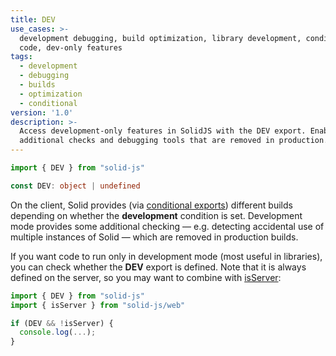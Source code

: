 ```yaml
---
title: DEV
use_cases: >-
  development debugging, build optimization, library development, conditional
  code, dev-only features
tags:
  - development
  - debugging
  - builds
  - optimization
  - conditional
version: '1.0'
description: >-
  Access development-only features in SolidJS with the DEV export. Enable
  additional checks and debugging tools that are removed in production.
---
```


```ts
import { DEV } from "solid-js"

const DEV: object | undefined
```

On the client, Solid provides (via [conditional exports](https://nodejs.org/api/packages.html#conditional-exports)) different builds depending on whether the **development** condition is set. 
Development mode provides some additional checking — e.g. detecting accidental use of multiple instances of Solid — which are removed in production builds.

If you want code to run only in development mode (most useful in libraries), you can check whether the **DEV** export is defined. 
Note that it is always defined on the server, so you may want to combine with [isServer](/reference/rendering/is-server):

```ts
import { DEV } from "solid-js"
import { isServer } from "solid-js/web"

if (DEV && !isServer) {
  console.log(...);
}
```
